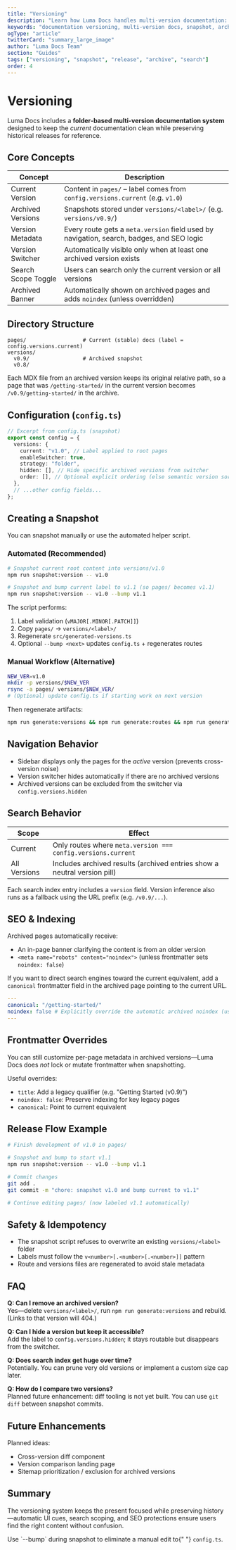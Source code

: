 ```yaml
---
title: "Versioning"
description: "Learn how Luma Docs handles multi-version documentation: structure, snapshots, search scoping, UI, and SEO."
keywords: "documentation versioning, multi-version docs, snapshot, archive, seo, search"
ogType: "article"
twitterCard: "summary_large_image"
author: "Luma Docs Team"
section: "Guides"
tags: ["versioning", "snapshot", "release", "archive", "search"]
order: 4
---
```



# Versioning

Luma Docs includes a **folder‑based multi-version documentation system** designed to keep the _current_ documentation clean while preserving historical releases for reference.

## Core Concepts

| Concept             | Description                                                                               |
| ------------------- | ----------------------------------------------------------------------------------------- |
| Current Version     | Content in `pages/` – label comes from `config.versions.current` (e.g. `v1.0`)            |
| Archived Versions   | Snapshots stored under `versions/<label>/` (e.g. `versions/v0.9/`)                        |
| Version Metadata    | Every route gets a `meta.version` field used by navigation, search, badges, and SEO logic |
| Version Switcher    | Automatically visible only when at least one archived version exists                      |
| Search Scope Toggle | Users can search only the current version or all versions                                 |
| Archived Banner     | Automatically shown on archived pages and adds `noindex` (unless overridden)              |

## Directory Structure

```
pages/                  # Current (stable) docs (label = config.versions.current)
versions/
  v0.9/                 # Archived snapshot
  v0.8/
```

Each MDX file from an archived version keeps its original relative path, so a page that was `/getting-started/` in the current version becomes `/v0.9/getting-started/` in the archive.

## Configuration (`config.ts`)

```ts
// Excerpt from config.ts (snapshot)
export const config = {
  versions: {
    current: "v1.0", // Label applied to root pages
    enableSwitcher: true,
    strategy: "folder",
    hidden: [], // Hide specific archived versions from switcher
    order: [], // Optional explicit ordering (else semantic version sort)
  },
  // ...other config fields...
};
```

## Creating a Snapshot

You can snapshot manually or use the automated helper script.

### Automated (Recommended)

```bash
# Snapshot current root content into versions/v1.0
npm run snapshot:version -- v1.0

# Snapshot and bump current label to v1.1 (so pages/ becomes v1.1)
npm run snapshot:version -- v1.0 --bump v1.1
```

The script performs:

1. Label validation (`vMAJOR[.MINOR[.PATCH]]`)
2. Copy `pages/` → `versions/<label>/`
3. Regenerate `src/generated-versions.ts`
4. Optional `--bump <next>` updates `config.ts` + regenerates routes

### Manual Workflow (Alternative)

```bash
NEW_VER=v1.0
mkdir -p versions/$NEW_VER
rsync -a pages/ versions/$NEW_VER/
# (Optional) update config.ts if starting work on next version
```

Then regenerate artifacts:

```bash
npm run generate:versions && npm run generate:routes && npm run generate:search-index
```

## Navigation Behavior

- Sidebar displays only the pages for the _active_ version (prevents cross-version noise)
- Version switcher hides automatically if there are no archived versions
- Archived versions can be excluded from the switcher via `config.versions.hidden`

## Search Behavior

| Scope        | Effect                                                                   |
| ------------ | ------------------------------------------------------------------------ |
| Current      | Only routes where `meta.version === config.versions.current`             |
| All Versions | Includes archived results (archived entries show a neutral version pill) |

Each search index entry includes a `version` field. Version inference also runs as a fallback using the URL prefix (e.g. `/v0.9/...`).

## SEO & Indexing

Archived pages automatically receive:

- An in-page banner clarifying the content is from an older version
- `<meta name="robots" content="noindex">` (unless frontmatter sets `noindex: false`)

If you want to direct search engines toward the current equivalent, add a `canonical` frontmatter field in the archived page pointing to the current URL.

```yaml
---
canonical: "/getting-started/"
noindex: false # Explicitly override the automatic archived noindex (use sparingly)
---
```

## Frontmatter Overrides

You can still customize per-page metadata in archived versions—Luma Docs does _not_ lock or mutate frontmatter when snapshotting.

Useful overrides:

- `title`: Add a legacy qualifier (e.g. "Getting Started (v0.9)")
- `noindex: false`: Preserve indexing for key legacy pages
- `canonical`: Point to current equivalent

## Release Flow Example

```bash
# Finish development of v1.0 in pages/

# Snapshot and bump to start v1.1
npm run snapshot:version -- v1.0 --bump v1.1

# Commit changes
git add .
git commit -m "chore: snapshot v1.0 and bump current to v1.1"

# Continue editing pages/ (now labeled v1.1 automatically)
```

## Safety & Idempotency

- The snapshot script refuses to overwrite an existing `versions/<label>` folder
- Labels must follow the `v<number>[.<number>[.<number>]]` pattern
- Route and versions files are regenerated to avoid stale metadata

## FAQ

**Q: Can I remove an archived version?**  
Yes—delete `versions/<label>/`, run `npm run generate:versions` and rebuild. (Links to that version will 404.)

**Q: Can I hide a version but keep it accessible?**  
Add the label to `config.versions.hidden`; it stays routable but disappears from the switcher.

**Q: Does search index get huge over time?**  
Potentially. You can prune very old versions or implement a custom size cap later.

**Q: How do I compare two versions?**  
Planned future enhancement: diff tooling is not yet built. You can use `git diff` between snapshot commits.

## Future Enhancements

Planned ideas:

- Cross-version diff component
- Version comparison landing page
- Sitemap prioritization / exclusion for archived versions

## Summary

The versioning system keeps the present focused while preserving history—automatic UI cues, search scoping, and SEO protections ensure users find the right content without confusion.

<Callout type="tip" title="Pro Tip">
  Use `--bump` during snapshot to eliminate a manual edit to{" "}
  <code>config.ts</code>.
</Callout>

